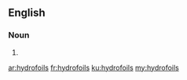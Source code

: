 ==English==

===Noun===
{{head|en}}

# {{plural of|hydrofoil}}

[[ar:hydrofoils]]
[[fr:hydrofoils]]
[[ku:hydrofoils]]
[[my:hydrofoils]]